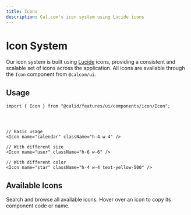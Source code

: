 ```yaml
---
title: Icons
description: Cal.com's icon system using Lucide icons
---
```



# Icon System

Our icon system is built using [Lucide](https://lucide.dev/) icons, providing a consistent and scalable set of icons across the application. All icons are available through the `Icon` component from `@calcom/ui`.

## Usage

```tsx
import { Icon } from "@calid/features/ui/components/icon/Icon";




// Basic usage
<Icon name="calendar" className="h-4 w-4" />

// With different size
<Icon name="user" className="h-6 w-6" />

// With different color
<Icon name="star" className="h-4 w-4 text-yellow-500" />
```

## Available Icons

Search and browse all available icons. Hover over an icon to copy its component code or name.

<IconGrid className="mt-8" />
